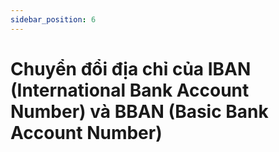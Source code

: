 ```yaml
---
sidebar_position: 6
---
```


# Chuyển đổi địa chỉ của IBAN (International Bank Account Number) và BBAN (Basic Bank Account Number)

